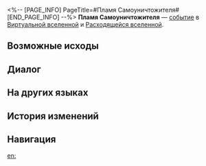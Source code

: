 <%-- [PAGE_INFO]
PageTitle=#Пламя Самоуничтожителя#
[END_PAGE_INFO] --%>
{{Дополнить}}
{{ВВ Событие Инфобокс
|id                 = 11601
|Название           = 
|Изображение        = Событие ВВ По умолчанию.png
|Испытание_в_вв     = Неизвестно
|Испытание_в_рое    = Неизвестно
|Испытание_в_зиш    = Неизвестно
|Испытание_в_рв     = Неизвестно
|Испытание_в_облнеп = 
|Требования         = 
|Пред               = 
|След               = 
|Упоминания         = 
|Порядок            = 077
|Порядок_рв         = 019
}}
'''Пламя Самоуничтожителя''' — [[Расходящаяся вселенная/События|событие]] в [[Виртуальная вселенная|Виртуальной вселенной]] и [[Расходящаяся вселенная|Расходящейся вселенной]].

==Возможные исходы==
{{Возможные исходы
|Выбор_1 = Можно укрепить такую веру
|Результат_1 = Получить случайных негативных диковин: 3, а также усиленных благословений 1-3★: 2.
|Путь_1   = Ночь
|Режимы_1  = рв

|Выбор_2 = Можно укрепить такую веру
|Результат_2 = Получить случайных негативных диковин: 1, усилить благословений: 3.
|Путь_2   = Эрудиция
|Режимы_2  = зиш

|Выбор_3 = Поспешно уничтожить чёрный ящик
|Результат_3 = Добиться победы в битве за 4 цикла(ов). Пройти испытание и получить благословение Охоты 3★.
|Путь_3   = Охота
|Режимы_3  = рой

|Выбор_4 = Принять самозатухающее пламя и уничтожить чёрный ящик
|Результат_4 = Получить случайную негативную диковину, а также благословение 3★.
|Режимы_4  = вв,зиш,рой

|Выбор_5 = Отказаться
|Результат_5 = Получить космические фрагменты: 100.
|Режимы_5  = вв,зиш,рой

|Выбор_6 = Принять самозатухающее пламя и уничтожить чёрный ящик
|Результат_6 = Получить случайных негативных диковин: 2, а также благословений 2-3★: 2.
|Режимы_6  = рв

|Выбор_7 = Отказаться
|Результат_7 = Усилить случайных благословений: 4.
|Режимы_7  = рв
}}

==Диалог==
{{Диалог Начало}}
:{{tx}}
{{Диалог Конец}}

==На других языках==
{{На других языках
|en   = Kindling of the Self-Annihilator
|zhs  = 自灭者的火种
|zht  = 自滅者的火種
|ja   = {{Rubi|自滅者|じめつしゃ}}の{{Rubi|火種|ひだね}}
|ko   = 자멸자의 불씨
|es   = Yesca del Autodestructor
|fr   = Brasier de l'Auto-annihilateur
|ru   = Пламя Самоуничтожителя
|th   = เชื้อไฟของผู้ทำลายตน
|vi   = Mồi Lửa Kẻ Tự Hủy Diệt
|de   = Zündholz des Selbstvernichters
|id   = Api Self-Annihilator
|pt   = Acendedor do Autoaniquilador
}}

==История изменений==
{{История изменений|3.5}}

==Навигация==
{{События ВВ Навбокс}}

[[en:]]